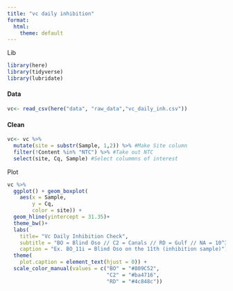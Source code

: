 ```yaml
---
title: "vc daily inhibition"
format:
  html:
    theme: default
---
```


Lib

```r
library(here)
library(tidyverse)
library(lubridate)
```

#### Data

```r
vc<- read_csv(here("data", "raw_data","vc_daily_inh.csv"))
```

#### Clean

```r
vc<- vc %>%
  mutate(site = substr(Sample, 1,2)) %>% #Make Site column
  filter(!Content %in% "NTC") %>% #Take out NTC
  select(site, Cq, Sample) #Select colummns of interest
```

Plot

```r
vc %>%
  ggplot() + geom_boxplot(
    aes(x = Sample,
        y = Cq,
        color = site)) +
  geom_hline(yintercept = 31.35)+
  theme_bw()+
  labs(
    title= "Vc Daily Inhibition Check",
    subtitle = "BO = Blind Oso // C2 = Canals // RD = Gulf // NA = 10^3 +Control",
    caption = "Ex. BO_11i = Blind Oso on the 11th (inhibition sample)")+
  theme(
    plot.caption = element_text(hjust = 0)) +
  scale_color_manual(values = c("BO" = "#809C52",
                                "C2" = "#ba4716",
                                "RD" = "#4c848c"))
```
